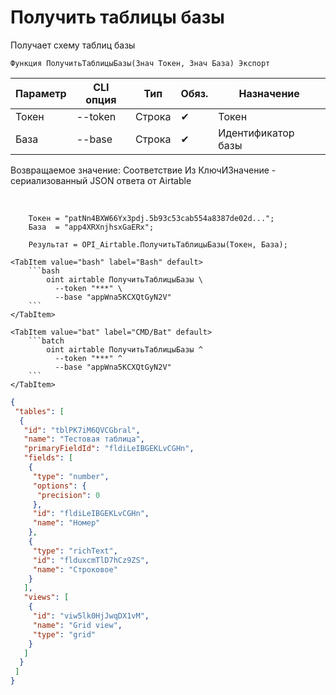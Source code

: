 ﻿---
sidebar_position: 2
description: Получить таблицы базы и другие функции для работы с Airtable в Открытом пакете интеграций - бесплатной open-source библиотеке интеграций для 1С:Предприятие 8, OneScript и CLI
keywords: [1C, 1С, 1С:Предприятие, 1С:Предприятие 8.3, API, Интеграция, Сервисы, Обмен, OneScript, CLI, Airtable]
---


# Получить таблицы базы
 Получает схему таблиц базы



`Функция ПолучитьТаблицыБазы(Знач Токен, Знач База) Экспорт`

  | Параметр | CLI опция | Тип | Обяз. | Назначение |
  |-|-|-|-|-|
  | Токен | --token | Строка | &#x2714; | Токен |
  | База | --base | Строка | &#x2714; | Идентификатор базы |

  
  Возвращаемое значение:   Соответствие Из КлючИЗначение - сериализованный JSON ответа от Airtable

<br/>




```bsl title="Пример использования для 1С:Предприятие/OneScript"
    Токен = "patNn4BXW66Yx3pdj.5b93c53cab554a8387de02d...";
    База  = "app4XRXnjhsxGaERx";

    Результат = OPI_Airtable.ПолучитьТаблицыБазы(Токен, База);
```
    

 <Tabs>
  
    <TabItem value="bash" label="Bash" default>
        ```bash
            oint airtable ПолучитьТаблицыБазы \
              --token "***" \
              --base "appWna5KCXQtGyN2V"
        ```
    </TabItem>
  
    <TabItem value="bat" label="CMD/Bat" default>
        ```batch
            oint airtable ПолучитьТаблицыБазы ^
              --token "***" ^
              --base "appWna5KCXQtGyN2V"
        ```
    </TabItem>
</Tabs>


```json title="Результат"
{
 "tables": [
  {
   "id": "tblPK7iM6QVCGbral",
   "name": "Тестовая таблица",
   "primaryFieldId": "fldiLeIBGEKLvCGHn",
   "fields": [
    {
     "type": "number",
     "options": {
      "precision": 0
     },
     "id": "fldiLeIBGEKLvCGHn",
     "name": "Номер"
    },
    {
     "type": "richText",
     "id": "flduxcmTlD7hCz9ZS",
     "name": "Строковое"
    }
   ],
   "views": [
    {
     "id": "viw5lk0HjJwqDX1vM",
     "name": "Grid view",
     "type": "grid"
    }
   ]
  }
 ]
}
```
